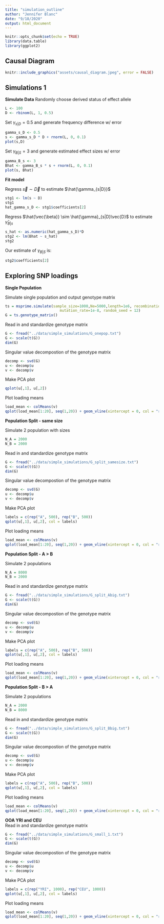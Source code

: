 ```yaml
---
title: "simulation_outline"
author: "Jennifer Blanc"
date: "9/18/2020"
output: html_document
---
```


```r
knitr::opts_chunk$set(echo = TRUE)
library(data.table)
library(ggplot2)
```

## Causal Diagram 

```r
knitr::include_graphics("assets/causal_diagram.jpeg", error = FALSE)
```

## Simulations 1 

**Simulate Data** 
Randomly choose derived status of effect allele
```r
L <- 100
D <- rbinom(L, 1, 0.5)
```

Set $\gamma_{s|D} = 0.5$ and generate frequency difference w/ error    
```r
gamma_s_D <- 0.5
s <- gamma_s_D * D + rnorm(L, 0, 0.1)
plot(s,D)
```

Set $\gamma_{B|S} = 3$ and generate estimated effect sizes w/ error
```r
gamma_B_s <- 3
Bhat <- gamma_B_s * s + rnorm(L, 0, 0.1)
plot(s, Bhat)
```

**Fit model**  

Regress $\vec{s} \sim \vec{D}$ to estimate $\hat{\gamma_{s|D}}$
```r
stg1 <- lm(s ~ D)
stg1
hat_gamma_s_D <- stg1$coefficients[2]
```

Regress $\hat{\vec{\beta}} \sim \hat{\gamma}_{s|D}\vec{D}$ to estimate $\hat{\gamma}_{B|s}$
```r
s_hat <- as.numeric(hat_gamma_s_D)*D
stg2 <- lm(Bhat ~ s_hat)
stg2
```

Our estimate of $\gamma_{B|S}$ is: 
```r
stg2$coefficients[2]
```

## Exploring SNP loadings 

**Single Population**  

Simulate single population and output genotype matrix 
```r
ts = msprime.simulate(sample_size=1000,Ne=5000,length=1e6, recombination_rate=1e-8,
                         mutation_rate=1e-8, random_seed = 12)
G = ts.genotype_matrix()
```

Read in and standardize genotype matrix 
```r
G <- fread("../data/simple_simulations/G_onepop.txt")
G <- scale(t(G))
dim(G)
```

Singular value decompostion of the genotype matrix    
```r
decomp <- svd(G)
u <- decomp$u
v <- decomp$v
```

Make PCA plot 
```r
qplot(u[,1], u[,2])
```

Plot loading means 
```r
load_mean <- colMeans(v)
qplot(load_mean[1:20], seq(1,20)) + geom_vline(xintercept = 0, col = "red") + xlab("Average Loading") + ylab("PC")
```

**Population Split - same size** 

Simulate 2 population with sizes 
```r
N_A = 2000
N_B = 2000
```

Read in and standardize genotype matrix 
```r
G <- fread("../data/simple_simulations/G_split_samesize.txt")
G <- scale(t(G))
dim(G)
```

Singular value decompostion of the genotype matrix    
```r
decomp <- svd(G)
u <- decomp$u
v <- decomp$v
```

Make PCA plot 
```r
labels = c(rep("A", 500), rep("B", 500))
qplot(u[,1], u[,2], col = labels)
```

Plot loading means 
```r
load_mean <- colMeans(v)
qplot(load_mean[1:20], seq(1,20)) + geom_vline(xintercept = 0, col = "red") + xlab("Average Loading") + ylab("PC")
```

**Population Split - A > B** 

Simulate 2 populations 
```r
N_A = 8000
N_B = 2000
```

Read in and standardize genotype matrix 
```r
G <- fread("../data/simple_simulations/G_split_Abig.txt")
G <- scale(t(G))
dim(G)
```

Singular value decompostion of the genotype matrix    
```r
decomp <- svd(G)
u <- decomp$u
v <- decomp$v
```

Make PCA plot 
```r
labels = c(rep("A", 500), rep("B", 500))
qplot(u[,1], u[,2], col = labels)
```

Plot loading means 
```r
load_mean <- colMeans(v)
qplot(load_mean[1:20], seq(1,20)) + geom_vline(xintercept = 0, col = "red") + xlab("Average Loading") + ylab("PC")
```


**Population Split - B > A** 

Simulate 2 populations 
```r
N_A = 2000
N_B = 8000
```

Read in and standardize genotype matrix 
```r
G <- fread("../data/simple_simulations/G_split_Bbig.txt")
G <- scale(t(G))
dim(G)
```

Singular value decompostion of the genotype matrix    
```r
decomp <- svd(G)
u <- decomp$u
v <- decomp$v
```

Make PCA plot 
```r
labels = c(rep("A", 500), rep("B", 500))
qplot(u[,1], u[,2], col = labels)
```


Plot loading means 
```r
load_mean <- colMeans(v)
qplot(load_mean[1:20], seq(1,20)) + geom_vline(xintercept = 0, col = "red") + xlab("Average Loading") + ylab("PC")
```


**OOA YRI and CEU**  
Read in and standardize genotype matrix 
```r
G <- fread("../data/simple_simulations/G_small_1.txt")
G <- scale(t(G))
dim(G)
```

Singular value decompostion of the genotype matrix    
```r
decomp <- svd(G)
u <- decomp$u
v <- decomp$v
```

Make PCA plot 
```r
labels = c(rep("YRI", 1000), rep("CEU", 1000))
qplot(u[,1], u[,2], col = labels)
```

Plot loading means 
```r
load_mean <- colMeans(v)
qplot(load_mean[1:20], seq(1,20)) + geom_vline(xintercept = 0, col = "red") + xlab("Average Loading") + ylab("PC")
```


